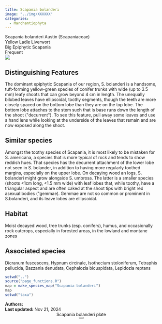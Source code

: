 ```yaml
---
title: Scapania bolanderi
image: "../img/XXXXXX"
categories:
  - Marchantiophyta
---
```


<div class="info-panel">
 <div class="info-top">
  <div class="taxon-scientific"><span class="taxon-name">Scapania bolanderi</span> <span class="taxon-authority">Austin</span> <span class="taxon-family">(Scapaniaceae)</span></div>
  <div class="taxon-common">Yellow Ladle Liverwort</div>
 </div>
 <div class="info-bottom">
  <div class="taxon-qnd">Big Epiphytic Scapania</div>
  <div class="taxon-abundance">Frequent</div>
 </div>
</div>
<div class="imerss-content-frame">
 <div class="imerss-image-header">
  <div class="imerss-image-holder imerss-column-left" data-toggle="tooltip" style="background-image: url(../img/XXXXXX)" title="XXXXXX">
  </div>

  <div class="imerss-image-holder imerss-column-right" data-toggle="tooltip" style="background-image: url(../img/XXXXXX)" title="XXXXXX">
  </div>
 
 </div>
 <div class="imerss-content-lower">
  <div class="imerss-column-left">
  <div class="tab-microscope" data-micromodal-trigger="modal-plate">
  <img src="../img/bryo guide microscope.png"/>
  </div>

<h2>Distinguishing Features</h2>

The dominant epiphytic Scapania of our region, S. bolanderi is a handsome, tuft-forming yellow-green species of conifer trunks with wide (up to 3.5 mm) leafy shoots that can grow beyond 4 cm in length. The unequally bilobed leaves have ellipsoidal, toothy segments, though the teeth are more closely spaced on the bottom lobe than they are on the top lobe. The bottom lobe attaches to the stem such that is base runs down the length of the shoot (&quot;decurrent&quot;). To see this feature, pull away some leaves and use a hand lens while looking at the underside of the leaves that remain and are now exposed along the shoot. 

<h2>Similar species</h2>

Amongst the toothy species of Scapania, it is most likely to be mistaken for S. americana, a species that is more typical of rock and tends to show reddish hues. That species has the decurrent attachment of the lower lobe not seen in S. bolander, in addition to having more regularly toothed margins, especially on the upper lobe. On decaying wood an logs, S. bolanderi might grow alongside S. umbrosa. The latter is a smaller species (shoots &lt;1cm long, &lt;1.5 mm wide) with leaf lobes that, while toothy, have a triangular aspect and are often caked at the shoot tips with bright red asexual bodies (&quot;gemmae). Gemmae are not so common or prominent in S.bolanderi, and its leave lobes are ellipsoidal. 

<h2>Habitat</h2>

Moist decayed wood, tree trunks (esp. conifers), humus, and occasionally rock outcrops, especially in forested areas, in the lowland and montane zones

<h2>Associated species</h2>

Dicranum fuscescens, Hypnum circinale, Isothecium stoloniferum, Tetraphis pellucida, Bazzania denudata, Cephalozia bicuspidata, Lepidozia reptans
</div>

<div class="imerss-column-right">

<div class="imerss-image-holder imerss-column-right" data-toggle="tooltip" style="background-image: url(../img/XXXXX)" title="XXXXX">
</div>

<div class="imerss-map-holder">
```r
setwd("..")
source("page_functions.R")
map = make_species_map("Scapania bolanderi")
map
setwd("taxa")
```
</div>

</div>

</div>
</div>

<div class="taxon-footer">
 <div class="taxon-authors"><b>Authors:</b> <span></span></div>
 <div class="taxon-update"><b>Last updated:</b> <span>Nov 21, 2024</span></div>
</div>

<div class="modal micromodal-slide" id="modal-plate" aria-hidden="true">
 <div class="modal__overlay" tabindex="-1" data-micromodal-close>
  <div class="modal__container" role="dialog" aria-modal="true" aria-labelledby="modal-plate-title" >
   <header class="modal__header">
   <div class="modal__title" id="modal-plate-title">
  Scapania bolanderi plate
   </div>
   <button class="modal__close" aria-label="Close" data-micromodal-close></button>
   </header>
  <div class="modal__content" id="modal-plate-content">
   <div class="imerss-image-holder" data-toggle="tooltip" style="background-image: url(../img/XXXXX)" title="XXXXX">
  </div>
  </div>
  </div>
 </div>
</div>

<script src="../js/micromodal.min.js"></script>
<link href="../css/style-taxon.css" rel="stylesheet">
<link href="../css/micromodal.css" rel="stylesheet">

<script>
MicroModal.init();
</script>

